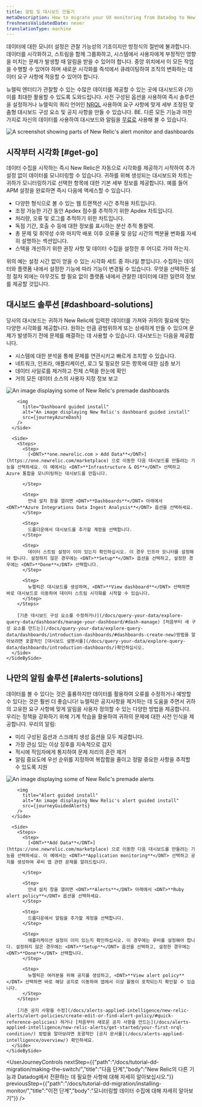 ```yaml
---
title: 알림 및 대시보드 만들기
metaDescription: How to migrate your UX monitoring from Datadog to New Relic.
freshnessValidatedDate: never
translationType: machine
---
```









데이터에 대한 모니터 설정은 관찰 가능성의 기초이지만 방정식의 절반에 불과합니다. 데이터를 시각화하고, 스트림을 함께 그룹화하고, 시스템에서 사용자에게 부정적인 영향을 미치는 문제가 발생할 때 알림을 받을 수 있어야 합니다. 중앙 위치에서 이 모든 작업을 수행할 수 있어야 하며 새로운 시각화를 즉석에서 큐레이팅하여 조직의 변화하는 데이터 요구 사항에 적응할 수 있어야 합니다.

뉴렐릭 엔터티가 관찰할 수 있는 수많은 데이터를 제공할 수 있는 곳에 대시보드와 <InlinePopover type="alerts"/>(가) 이를 최대한 활용할 수 있도록 도와드립니다. 사전 구성된 옵션을 사용하여 즉시 솔루션을 설정하거나 뉴렐릭의 쿼리 언어인 [NRQL](/docs/query-your-data/nrql-new-relic-query-language/get-started/introduction-nrql-new-relics-query-language/) 사용하여 요구 사항에 맞게 세부 조정된 맞춤형 대시보드 구성 요소 및 공지 사항을 만들 수 있습니다. BE. 다른 모든 기능과 마찬가지로 자신의 데이터를 사용하여 대시보드와 알림을 [무료로](https://newrelic.com/signup) 사용해 볼 수 있습니다.

<img
  title="Alerts-and-dash"
  alt="A screenshot showing parts of New Relic's alert monitor and dashboards"
  src={journeyAlertsAndDash}
/>

## 시작부터 시각화 [#get-go]

데이터 수집을 시작하는 즉시 New Relic은 자동으로 시각화를 제공하기 시작하여 추가 설정 없이 데이터를 모니터링할 수 있습니다. 귀하를 위해 생성되는 대시보드와 차트는 귀하가 모니터링하기로 선택한 항목에 대한 기본 세부 정보를 제공합니다. 예를 들어 APM 설정을 완료하면 즉시 다음에 액세스할 수 있습니다.

* 다양한 형식으로 볼 수 있는 웹 트랜잭션 시간 추적용 차트입니다.
* 조정 가능한 기간 동안 Apdex 점수를 추적하기 위한 Apdex 차트입니다.
* 처리량, 오류 및 로그를 추적하기 위한 차트입니다.
* 독점 기간, 호출 수 등에 대한 정보를 표시하는 분산 추적 통찰력.
* 총 문제 및 취약성 수와 마지막 배포 이후 오류율 및 응답 시간의 백분율 변화를 자세히 설명하는 섹션입니다.
* 스택을 개선하기 위한 권장 사항 및 데이터 수집을 설정한 후 어디로 가야 하는지.

위의 예는 설정 시간 없이 얻을 수 있는 시각화 세트 중 하나일 뿐입니다. 수집하는 데이터와 플랫폼 내에서 설정한 기능에 따라 기능이 변경될 수 있습니다. 무엇을 선택하든 설정 절차 외에는 아무것도 할 필요 없이 플랫폼 내에서 관찰한 데이터에 대한 일련의 정보를 제공할 것입니다.

## 대시보드 솔루션 [#dashboard-solutions]

당사의 대시보드는 귀하가 New Relic에 입력한 데이터를 가져와 귀하의 필요에 맞는 다양한 시각화를 제공합니다. 원하는 만큼 광범위하게 또는 상세하게 만들 수 있으며 문제가 발생하기 전에 문제를 해결하는 데 사용할 수 있습니다. 대시보드는 다음을 제공합니다.

* 시스템에 대한 분석을 통해 문제를 연관시키고 빠르게 조치할 수 있습니다.
* 네트워크, 인프라, 애플리케이션, 로그 및 필요한 모든 항목에 대한 심층 보기
* 데이터 사일로를 제거하고 전체 스택을 한눈에 확인
* 거의 모든 데이터 소스의 사용자 지정 정보 보고

<CollapserGroup>
  <Collapser
    id="dash-install"
    title="미리 만들어진 대시보드 설치"
  >
    <SideBySide>
      <Side>
        <img
          title="Premade dashboards"
          alt="An image displaying some of New Relic's premade dashboards"
          src={journeyInfraDash}
        />

        <img
          title="Dashboard guided install"
          alt="An image displaying New Relic's dashboard guided install"
          src={journeyAzureDash}
        />
      </Side>

      <Side>
        <Steps>
          <Step>
            [<DNT>**one.newrelic.com > Add Data**</DNT>](https://one.newrelic.com/marketplace) 으로 이동한 다음 대시보드를 만들려는 기능을 선택하세요. 이 예에서는 <DNT>**Infrastructure & OS**</DNT> 선택하고 Azure 통합을 모니터링하는 대시보드를 만듭니다.  

          </Step>

          <Step>
            안내 설치 창을 열려면 <DNT>**Dashboards**</DNT> 아래에서 <DNT>**Azure Integrations Data Ingest Analysis**</DNT> 옵션을 선택하세요.
          </Step>

          <Step>
            드롭다운에서 대시보드를 추가할 계정을 선택합니다.
          </Step>

          <Step>
            데이터 스트림 설정이 이미 있는지 확인하십시오. 이 경우 인프라 모니터를 설정해야 합니다. 설정하지 않은 경우에는 <DNT>**Setup**</DNT> 옵션을 선택하고, 설정한 경우에는 <DNT>**Done**</DNT> 선택합니다.
          </Step>

          <Step>
            뉴렐릭은 대시보드를 생성하며, <DNT>**View dashboard**</DNT> 선택하면 바로 대시보드로 이동하여 데이터 스트림 시각화를 시작할 수 있습니다.
          </Step>
        </Steps>

        [기존 대시보드 구성 요소를 수정하거나](/docs/query-your-data/explore-query-data/dashboards/manage-your-dashboard/#dash-manage) [처음부터 새 구성 요소를 만드는](/docs/query-your-data/explore-query-data/dashboards/introduction-dashboards/#dashboards-create-new)방법을 알아보려면 포괄적인 [대시보드 설명서를](/docs/query-your-data/explore-query-data/dashboards/introduction-dashboards/)확인하십시오.
      </Side>
    </SideBySide>
  </Collapser>
</CollapserGroup>

## 나만의 알림 솔루션 [#alerts-solutions]

데이터를 볼 수 있다는 것은 훌륭하지만 데이터를 활용하여 오류를 수정하거나 예방할 수 있다는 것은 훨씬 더 좋습니다! 뉴렐릭은 공지사항을 제거하는 데 도움을 주면서 귀하의 고유한 요구 사항에 맞게 알림을 사용자 정의할 수 있는 다양한 방법을 제공합니다. 우리는 정책을 강화하기 위해 기계 학습을 활용하여 귀하의 문제에 대한 사전 인식을 제공합니다. 우리의 알림:

* 미리 구성된 옵션과 스크래치 생성 옵션을 모두 제공합니다.
* 가장 관심 있는 이상 징후를 지속적으로 감지
* 적시에 적임자에게 통지하여 문제 처리의 혼란 제거
* 알림 중요도에 우선 순위를 지정하여 복잡함을 줄이고 정말 중요한 사항을 추적할 수 있도록 지원

<CollapserGroup>
  <Collapser
    id="alerts-install"
    title="미리 만들어진 알림 설치"
  >
    <SideBySide>
      <Side>
        <img
          title="Premade alerts"
          alt="An image displaying some of New Relic's premade alerts"
          src={journeyPremadeAlerts}
        />

        <img
          title="Alert guided install"
          alt="An image displaying New Relic's alert guided install"
          src={journeyGuidedAlerts}
        />
      </Side>

      <Side>
        <Steps>
          <Step>
            [<DNT>**Add Data**</DNT>](https://one.newrelic.com/marketplace) 으로 이동한 다음 대시보드를 만들려는 기능을 선택하세요. 이 예에서는 <DNT>**Application monitoring**</DNT> 선택하고 공지를 생성하여 루비 앱 관련 문제를 알려드립니다.  

          </Step>

          <Step>
            안내 설치 창을 열려면 <DNT>**Alerts**</DNT> 아래에서 <DNT>**Ruby alert policy**</DNT> 옵션을 선택하세요.
          </Step>

          <Step>
            드롭다운에서 알림을 추가할 계정을 선택합니다.
          </Step>

          <Step>
            애플리케이션 설정이 이미 있는지 확인하십시오. 이 경우에는 루비를 설정해야 합니다. 설정하지 않은 경우에는 <DNT>**Setup**</DNT> 옵션을 선택하고, 설정한 경우에는 <DNT>**Done**</DNT> 선택합니다.
          </Step>

          <Step>
            뉴렐릭은 여러분을 위해 공지를 생성하고, <DNT>**View alert policy**</DNT> 선택하면 바로 해당 공지로 이동하여 앱에서 이상 활동이 포착되는지 확인할 수 있습니다.
          </Step>
        </Steps>

        [기존 공지 사항을 수정](/docs/alerts-applied-intelligence/new-relic-alerts/alert-policies/create-edit-or-find-alert-policy/#quick-reference-policies) 하거나 [처음부터 새로운 공지 사항을 만드는](/docs/alerts-applied-intelligence/new-relic-alerts/get-started/your-first-nrql-condition/) 방법을 알아보려면 포괄적인 [공지 문서를](/docs/alerts-applied-intelligence/overview/) 확인하세요.
      </Side>
    </SideBySide>
  </Collapser>
</CollapserGroup>

<UserJourneyControls
  nextStep={{"path":"/docs/tutorial-dd-migration/making-the-switch/","title":"다음 단계","body":"New Relic의 다른 기능과 Datadog에서 전환하는 데 필요한 사항에 대해 자세히 알아보십시오."}}
  previousStep={{"path":"/docs/tutorial-dd-migration/installing-monitor/","title":"이전 단계","body":"모니터링할 데이터 수집에 대해 자세히 알아보기"}}
/>
